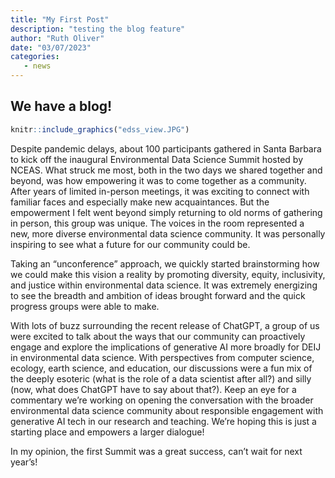 ```yaml
---
title: "My First Post"
description: "testing the blog feature"
author: "Ruth Oliver"
date: "03/07/2023"
categories:
   - news
---
```


## We have a blog!

```r
knitr::include_graphics("edss_view.JPG")
```

Despite pandemic delays, about 100 participants gathered in Santa Barbara to kick off the inaugural Environmental Data Science Summit hosted by NCEAS. What struck me most, both in the two days we shared together and beyond, was how empowering it was to come together as a community. After years of limited in-person meetings, it was exciting to connect with familiar faces and especially make new acquaintances. But the empowerment I felt went beyond simply returning to old norms of gathering in person, this group was unique. The voices in the room represented a new, more diverse environmental data science community. It was personally inspiring to see what a future for our community could be.

Taking an "unconference" approach, we quickly started brainstorming how we could make this vision a reality by promoting diversity, equity, inclusivity, and justice within environmental data science. It was extremely energizing to see the breadth and ambition of ideas brought forward and the quick progress groups were able to make.

With lots of buzz surrounding the recent release of ChatGPT, a group of us were excited to talk about the ways that our community can proactively engage and explore the implications of generative AI more broadly for DEIJ in environmental data science. With perspectives from computer science, ecology, earth science, and education, our discussions were a fun mix of the deeply esoteric (what is the role of a data scientist after all?) and silly (now, what does ChatGPT have to say about that?). Keep an eye for a commentary we're working on opening the conversation with the broader environmental data science community about responsible engagement with generative AI tech in our research and teaching. We're hoping this is just a starting place and empowers a larger dialogue!

In my opinion, the first Summit was a great success, can't wait for next year's!
